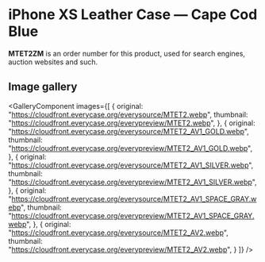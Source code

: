 
# iPhone XS Leather Case — Cape Cod Blue

<Callout type='info' emoji='👉🏻'>**MTET2ZM** is an order number for this product, used for search engines, auction websites and such.</Callout>

## Image gallery

<GalleryComponent
    images={[
      {
        original: "https://cloudfront.everycase.org/everysource/MTET2.webp",
        thumbnail: "https://cloudfront.everycase.org/everypreview/MTET2.webp",
      },
      {
        original: "https://cloudfront.everycase.org/everysource/MTET2_AV1_GOLD.webp",
        thumbnail: "https://cloudfront.everycase.org/everypreview/MTET2_AV1_GOLD.webp",
      },
      {
        original: "https://cloudfront.everycase.org/everysource/MTET2_AV1_SILVER.webp",
        thumbnail: "https://cloudfront.everycase.org/everypreview/MTET2_AV1_SILVER.webp",
      },
      {
        original: "https://cloudfront.everycase.org/everysource/MTET2_AV1_SPACE_GRAY.webp",
        thumbnail: "https://cloudfront.everycase.org/everypreview/MTET2_AV1_SPACE_GRAY.webp",
      },
      {
        original: "https://cloudfront.everycase.org/everysource/MTET2_AV2.webp",
        thumbnail: "https://cloudfront.everycase.org/everypreview/MTET2_AV2.webp",
      }
    ]}
  />

